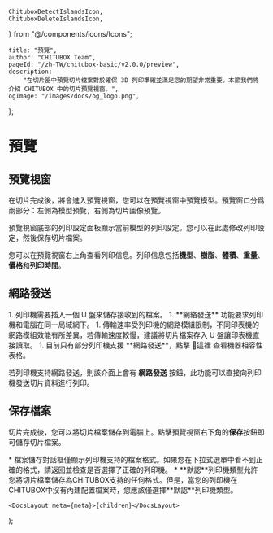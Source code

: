 	ChituboxDetectIslandsIcon,
	ChituboxDeleteIslandsIcon,
} from "@/components/icons/Icons";

	title: "預覽",
	author: "CHITUBOX Team",
	pageId: "/zh-TW/chitubox-basic/v2.0.0/preview",
	description:
		"在切片器中預覽切片檔案對於確保 3D 列印準確並滿足您的期望非常重要。本節我們將介紹 CHITUBOX 中的切片預覽視窗。",
	ogImage: "/images/docs/og_logo.png",
};

# 預覽

## 預覽視窗

在切片完成後，將會進入預覽視窗，您可以在預覽視窗中預覽模型。預覽窗口分爲兩部分：左側為模型預覽，右側為切片圖像預覽。

預覽視窗底部的列印設定面板顯示當前模型的列印設定。您可以在此處修改列印設定，然後保存切片檔案。

您可以在預覽視窗右上角查看列印信息。列印信息包括**機型**、**樹脂**、**體積**、**重量**、**價格**和**列印時間**。

## 網路發送

<Admonition type="note" title="注意">
	1. 列印機需要插入一個 U 盤來儲存接收到的檔案。
	1. **網絡發送** 功能要求列印機和電腦在同一局域網下。
	1. 傳輸速率受列印機的網路模組限制，不同印表機的網路模組效能有所差異，若傳輸速度較慢，建議將切片檔案存入 U 盤讓印表機直接讀取。
	1. 目前只有部分列印機支援 **網路發送**，點擊 <SpanA href="https://wkhvloo2kw.feishu.cn/docx/W9XedDtuqoHK2IxsicvccQthngf">📃這裡</SpanA> 查看機器相容性表格。
</Admonition>

若列印機支持網路發送，則該介面上會有 **網路發送** 按鈕，此功能可以直接向列印機發送切片資料進行列印。

<ImageContainer>
	<AntdImage
		src={
			"/images/docs/zh-CN/chitubox-basic/2.x.x/011-preview-network-sending.png"
		}
	/>
</ImageContainer>

## 保存檔案

切片完成後，您可以將切片檔案儲存到電腦上。點擊預覽視窗右下角的**保存**按鈕即可儲存切片檔案。

<ImageContainer>
	<AntdImage
		src={"/images/docs/zh-CN/chitubox-basic/2.x.x/011-preview-save.png"}
	/>
</ImageContainer>

<Admonition type="note" title="注意">
    * 檔案儲存對話框僅顯示列印機支持的檔案格式。如果您在下拉式選單中看不到正確的格式，請返回並檢查是否選擇了正確的列印機。
    * **默認**列印機類型允許您將切片檔案儲存為CHITUBOX支持的任何格式。但是，當您的列印機在CHITUBOX中沒有內建配置檔案時，您應該僅選擇**默認**列印機類型。
</Admonition>

	<DocsLayout meta={meta}>{children}</DocsLayout>
);
